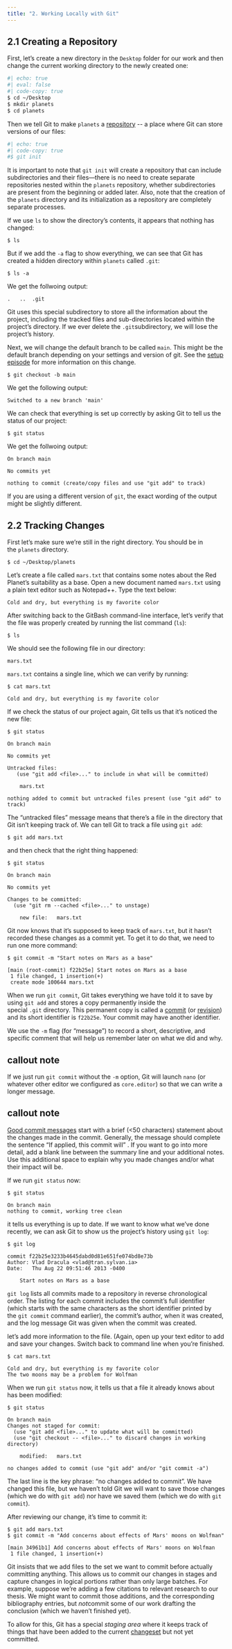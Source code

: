 ```yaml
---
title: "2. Working Locally with Git"
---
```


## 2.1 **Creating a Repository**

First, let's create a new directory in the `Desktop` folder for our work and then change the current working directory to the newly created one:

```bash
#| echo: true
#| eval: false
#| code-copy: true
$ cd ~/Desktop
$ mkdir planets
$ cd planets
```

Then we tell Git to make `planets` a [repository](https://swcarpentry.github.io/git-novice/reference.html#repository) \-- a place where Git can store versions of our files:

```r
#| echo: true
#| code-copy: true
#$ git init
```

It is important to note that `git init` will create a repository that can include subdirectories and their files---there is no need to create separate repositories nested within the `planets` repository, whether subdirectories are present from the beginning or added later. Also, note that the creation of the `planets` directory and its initialization as a repository are completely separate processes.

If we use `ls` to show the directory's contents, it appears that nothing has changed:

```         
$ ls
```

But if we add the `-a` flag to show everything, we can see that Git has created a hidden directory within `planets` called `.git`:

```         
$ ls -a
```

We get the follwoing output:

```         
.   ..  .git
```

Git uses this special subdirectory to store all the information about the project, including the tracked files and sub-directories located within the project's directory. If we ever delete the `.git`subdirectory, we will lose the project's history.

Next, we will change the default branch to be called `main`. This might be the default branch depending on your settings and version of git. See the [setup episode](https://swcarpentry.github.io/git-novice/02-setup.html#default-git-branch-naming) for more information on this change.

```         
$ git checkout -b main
```

We get the following output:

```         
Switched to a new branch 'main'
```

We can check that everything is set up correctly by asking Git to tell us the status of our project:

```         
$ git status
```

We get the follwoing output:

```         
On branch main

No commits yet

nothing to commit (create/copy files and use "git add" to track)
```

If you are using a different version of `git`, the exact wording of the output might be slightly different.

## 2.2 Tracking Changes

First let's make sure we're still in the right directory. You should be in the `planets` directory.

```         
$ cd ~/Desktop/planets
```

Let's create a file called `mars.txt` that contains some notes about the Red Planet's suitability as a base. Open a new document named `mars.txt` using a plain text editor such as Notepad++. Type the text below:

```         
Cold and dry, but everything is my favorite color
```

After switching back to the GitBash command-line interface, let's verify that the file was properly created by running the list command (`ls`):

```         
$ ls
```

We should see the following file in our directory:

```         
mars.txt
```

`mars.txt` contains a single line, which we can verify by running:

```         
$ cat mars.txt
```

```         
Cold and dry, but everything is my favorite color
```

If we check the status of our project again, Git tells us that it's noticed the new file:

```         
$ git status
```

```         
On branch main

No commits yet

Untracked files:
   (use "git add <file>..." to include in what will be committed)

    mars.txt

nothing added to commit but untracked files present (use "git add" to track)
```

The "untracked files" message means that there's a file in the directory that Git isn't keeping track of. We can tell Git to track a file using `git add`:

```         
$ git add mars.txt
```

and then check that the right thing happened:

```         
$ git status
```

```         
On branch main

No commits yet

Changes to be committed:
  (use "git rm --cached <file>..." to unstage)

    new file:   mars.txt
```

Git now knows that it's supposed to keep track of `mars.txt`, but it hasn't recorded these changes as a commit yet. To get it to do that, we need to run one more command:

```         
$ git commit -m "Start notes on Mars as a base"
```

```         
[main (root-commit) f22b25e] Start notes on Mars as a base
 1 file changed, 1 insertion(+)
 create mode 100644 mars.txt
```

When we run `git commit`, Git takes everything we have told it to save by using `git add` and stores a copy permanently inside the special `.git` directory. This permanent copy is called a [commit](https://swcarpentry.github.io/git-novice/reference.html#commit) (or [revision](https://swcarpentry.github.io/git-novice/reference.html#revision)) and its short identifier is `f22b25e`. Your commit may have another identifier.

We use the `-m` flag (for "message") to record a short, descriptive, and specific comment that will help us remember later on what we did and why.

::: callout-note
## callout note

If we just run `git commit` without the `-m` option, Git will launch `nano` (or whatever other editor we configured as `core.editor`) so that we can write a longer message.
:::

::: callout-note
## callout note

[Good commit messages](https://chris.beams.io/posts/git-commit/) start with a brief (\<50 characters) statement about the changes made in the commit. Generally, the message should complete the sentence "If applied, this commit will" . If you want to go into more detail, add a blank line between the summary line and your additional notes. Use this additional space to explain why you made changes and/or what their impact will be.
:::

If we run `git status` now:

```         
$ git status
```

```         
On branch main
nothing to commit, working tree clean
```

it tells us everything is up to date. If we want to know what we've done recently, we can ask Git to show us the project's history using `git log`:

```         
$ git log
```

```         
commit f22b25e3233b4645dabd0d81e651fe074bd8e73b
Author: Vlad Dracula <vlad@tran.sylvan.ia>
Date:   Thu Aug 22 09:51:46 2013 -0400

    Start notes on Mars as a base
```

`git log` lists all commits made to a repository in reverse chronological order. The listing for each commit includes the commit's full identifier (which starts with the same characters as the short identifier printed by the `git commit` command earlier), the commit's author, when it was created, and the log message Git was given when the commit was created.

let's add more information to the file. (Again, open up your text editor to add and save your changes. Switch back to command line when you're finished.

```         
$ cat mars.txt
```

```         
Cold and dry, but everything is my favorite color
The two moons may be a problem for Wolfman
```

When we run `git status` now, it tells us that a file it already knows about has been modified:

```         
$ git status
```

```         
On branch main
Changes not staged for commit:
  (use "git add <file>..." to update what will be committed)
  (use "git checkout -- <file>..." to discard changes in working directory)

    modified:   mars.txt

no changes added to commit (use "git add" and/or "git commit -a")
```

The last line is the key phrase: "no changes added to commit". We have changed this file, but we haven't told Git we will want to save those changes (which we do with `git add`) nor have we saved them (which we do with `git commit`).

After reviewing our change, it's time to commit it:

```         
$ git add mars.txt
$ git commit -m "Add concerns about effects of Mars' moons on Wolfman"
```

```         
[main 34961b1] Add concerns about effects of Mars' moons on Wolfman
 1 file changed, 1 insertion(+)
```

Git insists that we add files to the set we want to commit before actually committing anything. This allows us to commit our changes in stages and capture changes in logical portions rather than only large batches. For example, suppose we're adding a few citations to relevant research to our thesis. We might want to commit those additions, and the corresponding bibliography entries, but *not*commit some of our work drafting the conclusion (which we haven't finished yet).

To allow for this, Git has a special *staging area* where it keeps track of things that have been added to the current [changeset](https://swcarpentry.github.io/git-novice/reference.html#changeset) but not yet committed.
